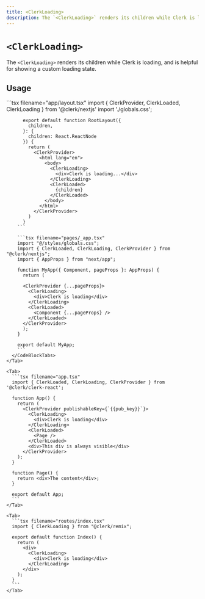 ```yaml
---
title: <ClerkLoading>
description: The `<ClerkLoading>` renders its children while Clerk is loading, and is helpful for showing a custom loading state.
---
```


# `<ClerkLoading>`

The `<ClerkLoading>` renders its children while Clerk is loading, and is helpful for showing a custom loading state.

## Usage

<InjectKeys>
  <Tabs type="framework" items={["Next.js", "React", "Remix"]}>
    <Tab>
      <CodeBlockTabs type="router" options={["App Router", "Pages Router"]}>
        ```tsx filename="app/layout.tsx"
          import { ClerkProvider, ClerkLoaded, ClerkLoading } from '@clerk/nextjs'
          import './globals.css';

          export default function RootLayout({
            children,
          }: {
            children: React.ReactNode
          }) {
            return (
              <ClerkProvider>
                <html lang="en">
                  <body>
                    <ClerkLoading>
                      <div>Clerk is loading...</div>
                    </ClerkLoading>
                    <ClerkLoaded>
                      {children}
                    </ClerkLoaded>
                  </body>
                </html>
              </ClerkProvider>
            )
          }
        ```

        ```tsx filename="pages/_app.tsx"
        import "@/styles/globals.css";
        import { ClerkLoaded, ClerkLoading, ClerkProvider } from "@clerk/nextjs";
        import { AppProps } from "next/app";

        function MyApp({ Component, pageProps }: AppProps) {
          return (

          <ClerkProvider {...pageProps}>
            <ClerkLoading>
              <div>Clerk is loading</div>
            </ClerkLoading>
            <ClerkLoaded>
              <Component {...pageProps} />
            </ClerkLoaded>
          </ClerkProvider>
          );
        }

        export default MyApp;
        ```
      </CodeBlockTabs>
    </Tab>

    <Tab>
      ```tsx filename="app.tsx"
      import { ClerkLoaded, ClerkLoading, ClerkProvider } from '@clerk/clerk-react';

      function App() {
        return (
          <ClerkProvider publishableKey={`{{pub_key}}`}>
            <ClerkLoading>
              <div>Clerk is loading</div>
            </ClerkLoading>
            <ClerkLoaded>
              <Page />
            </ClerkLoaded>
            <div>This div is always visible</div>
          </ClerkProvider>
        );
      }

      function Page() {
        return <div>The content</div>;
      }

      export default App;
      ```
    </Tab>

    <Tab>
      ```tsx filename="routes/index.tsx"
      import { ClerkLoading } from "@clerk/remix";

      export default function Index() {
        return (
          <div>
            <ClerkLoading>
              <div>Clerk is loading</div>
            </ClerkLoading>
          </div>
        );
      }
      ```
    </Tab>
  </Tabs>
</InjectKeys>
